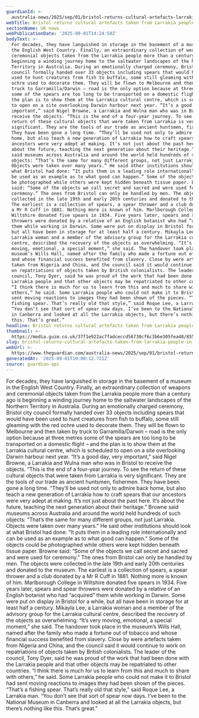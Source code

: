 ```yaml
---
guardianId: >-
  australia-news/2025/sep/01/bristol-returns-cultural-artefacts-larrakia-australia
webTitle: Bristol returns cultural artefacts taken from Larrakia people in Australia
sectionName: UK news
webPublicationDate: '2025-09-01T14:24:50Z'
bodyText: >-
  For decades, they have languished in storage in the basement of a museum in
  the English West Country. Finally, an extraordinary collection of weapons and
  ceremonial objects taken from the Larrakia people more than a century ago is
  beginning a winding journey home to the saltwater landscapes of the Northern
  Territory in Australia. During an emotionally charged ceremony, Bristol city
  council formally handed over 33 objects including spears that would have been
  used to hunt creatures from fish to buffalo, some still gleaming with the red
  ochre used to decorate them. They will be flown to Melbourne and then taken by
  truck to Garramilla/Darwin – road is the only option because at three metres
  some of the spears are too long to be transported on a domestic flight – and
  the plan is to show them at the Larrakia cultural centre, which is scheduled
  to open on a site overlooking Darwin harbour next year. “It’s a good day, very
  important,” said Nigel Browne, a Larrakia and Wulna man who was in Bristol to
  receive the objects. “This is the end of a four-year journey. To see the
  return of these cultural objects that were taken from Larrakia is very
  significant. They are the tools of our trade as ancient huntsmen, fishermen.
  They have been gone a long time. “They’ll be used not only to admire back
  home, but also teach a new generation of Larrakia how to craft spears that our
  ancestors were very adept at making. It’s not just about the past here. It’s
  about the future, teaching the next generation about their heritage.” Browne
  said museums across Australia and around the world held hundreds of such
  objects: “That’s the same for many different groups, not just Larrakia.
  Objects were taken over many years.” He said other institutions should look at
  what Bristol had done: “It puts them in a leading role internationally and can
  be used as an example as to what good can happen.” Some of the objects could
  be photographed while others were kept hidden beneath tissue paper. Browne
  said: “Some of the objects we call secret and sacred and were used for
  ceremony.” The ones from Bristol can only be handled by men. The objects were
  collected in the late 19th and early 20th centuries and donated to the museum.
  The earliest is a collection of spears, a spear thrower and a club donated by
  a Mr R Cuff in 1881. Nothing more is known of him. Marlborough College in
  Wiltshire donated five spears in 1934. Five years later, spears and spear
  throwers were donated by a relative of an English botanist who had “acquired”
  them while working in Darwin. Some were put on display in Bristol for a while,
  but all have been in storage for at least half a century. Mikayla Lee, a
  Larrakia woman and a member of the advisory group for the Larrakia cultural
  centre, described the recovery of the objects as overwhelming. “It’s very
  moving, emotional, a special moment,” she said. The handover took place in the
  museum’s Wills Hall, named after the family who made a fortune out of tobacco
  and whose financial success benefited from slavery. Close by were artefacts
  taken from Nigeria and China, and the council said it would continue to work
  on repatriations of objects taken by British colonialists. The leader of the
  council, Tony Dyer, said he was proud of the work that had been done with the
  Larrakia people and that other objects may be repatriated to other countries.
  “I think there is much for us to learn from this and much to share with
  others,” he said. Some Larrakia people who could not make it to Bristol had
  sent moving reactions to images they had been shown of the pieces. “That’s a
  fishing spear. That’s really old that style,” said Roque Lee, a Larrakia man.
  “You don’t see that sort of spear now days. I’ve been to the National Museum
  in Canberra and looked at all the Larrakia objects, but there’s nothing like
  this. That’s great.”
headline: Bristol returns cultural artefacts taken from Larrakia people in Australia
thumbnail: >-
  https://media.guim.co.uk/37f1e922ac7fadceccd56730cf6c3b6e305fea48/855_0_6880_5504/500.jpg
slug: bristol-returns-cultural-artefacts-taken-from-larrakia-people-in-australia
webUrl: >-
  https://www.theguardian.com/australia-news/2025/sep/01/bristol-returns-cultural-artefacts-larrakia-australia
generatedAt: '2025-09-01T19:00:12.721Z'
source: guardian-api
---
```

For decades, they have languished in storage in the basement of a museum in the English West Country. Finally, an extraordinary collection of weapons and ceremonial objects taken from the Larrakia people more than a century ago is beginning a winding journey home to the saltwater landscapes of the Northern Territory in Australia. During an emotionally charged ceremony, Bristol city council formally handed over 33 objects including spears that would have been used to hunt creatures from fish to buffalo, some still gleaming with the red ochre used to decorate them. They will be flown to Melbourne and then taken by truck to Garramilla/Darwin – road is the only option because at three metres some of the spears are too long to be transported on a domestic flight – and the plan is to show them at the Larrakia cultural centre, which is scheduled to open on a site overlooking Darwin harbour next year. “It’s a good day, very important,” said Nigel Browne, a Larrakia and Wulna man who was in Bristol to receive the objects. “This is the end of a four-year journey. To see the return of these cultural objects that were taken from Larrakia is very significant. They are the tools of our trade as ancient huntsmen, fishermen. They have been gone a long time. “They’ll be used not only to admire back home, but also teach a new generation of Larrakia how to craft spears that our ancestors were very adept at making. It’s not just about the past here. It’s about the future, teaching the next generation about their heritage.” Browne said museums across Australia and around the world held hundreds of such objects: “That’s the same for many different groups, not just Larrakia. Objects were taken over many years.” He said other institutions should look at what Bristol had done: “It puts them in a leading role internationally and can be used as an example as to what good can happen.” Some of the objects could be photographed while others were kept hidden beneath tissue paper. Browne said: “Some of the objects we call secret and sacred and were used for ceremony.” The ones from Bristol can only be handled by men. The objects were collected in the late 19th and early 20th centuries and donated to the museum. The earliest is a collection of spears, a spear thrower and a club donated by a Mr R Cuff in 1881. Nothing more is known of him. Marlborough College in Wiltshire donated five spears in 1934. Five years later, spears and spear throwers were donated by a relative of an English botanist who had “acquired” them while working in Darwin. Some were put on display in Bristol for a while, but all have been in storage for at least half a century. Mikayla Lee, a Larrakia woman and a member of the advisory group for the Larrakia cultural centre, described the recovery of the objects as overwhelming. “It’s very moving, emotional, a special moment,” she said. The handover took place in the museum’s Wills Hall, named after the family who made a fortune out of tobacco and whose financial success benefited from slavery. Close by were artefacts taken from Nigeria and China, and the council said it would continue to work on repatriations of objects taken by British colonialists. The leader of the council, Tony Dyer, said he was proud of the work that had been done with the Larrakia people and that other objects may be repatriated to other countries. “I think there is much for us to learn from this and much to share with others,” he said. Some Larrakia people who could not make it to Bristol had sent moving reactions to images they had been shown of the pieces. “That’s a fishing spear. That’s really old that style,” said Roque Lee, a Larrakia man. “You don’t see that sort of spear now days. I’ve been to the National Museum in Canberra and looked at all the Larrakia objects, but there’s nothing like this. That’s great.”
